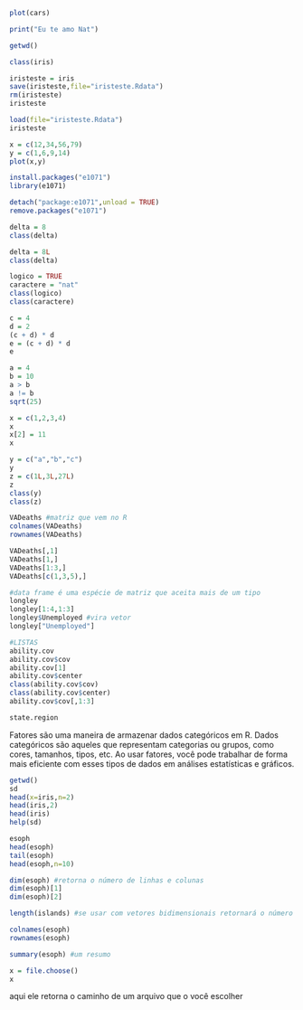 
```r
plot(cars)
```

```r
print("Eu te amo Nat")
```
```r
getwd()
```
```r
class(iris)
```
```r
iristeste = iris
save(iristeste,file="iristeste.Rdata")
rm(iristeste)
iristeste
```
```r
load(file="iristeste.Rdata")
iristeste
```

```r
x = c(12,34,56,79)
y = c(1,6,9,14)
plot(x,y)

```
```r
install.packages("e1071")
library(e1071)
```


```r
detach("package:e1071",unload = TRUE)
remove.packages("e1071")
```
```r
delta = 8
class(delta)
```
```r
delta = 8L
class(delta)
```
```r
logico = TRUE
caractere = "nat"
class(logico)
class(caractere)
```
```r
c = 4
d = 2
(c + d) * d
e = (c + d) * d
e
```

```r
a = 4
b = 10
a > b
a != b
sqrt(25)
```
```r
x = c(1,2,3,4)
x
x[2] = 11
x
```
```r
y = c("a","b","c")
y
z = c(1L,3L,27L)
z
class(y)
class(z)
```
```r
VADeaths #matriz que vem no R
colnames(VADeaths)
rownames(VADeaths)
```
```r
VADeaths[,1]
VADeaths[1,]
VADeaths[1:3,]
VADeaths[c(1,3,5),]
```
```r
#data frame é uma espécie de matriz que aceita mais de um tipo
longley
longley[1:4,1:3]
longley$Unemployed #vira vetor
longley["Unemployed"]
```
```r
#LISTAS
ability.cov
ability.cov$cov
ability.cov[1]
ability.cov$center
class(ability.cov$cov)
class(ability.cov$center)
ability.cov$cov[,1:3]
```
```r
state.region
```
Fatores são uma maneira de armazenar dados categóricos em R. Dados categóricos são aqueles que representam categorias ou grupos, como cores, tamanhos, tipos, etc. Ao usar fatores, você pode trabalhar de forma mais eficiente com esses tipos de dados em análises estatísticas e gráficos.

```r
getwd()
sd
head(x=iris,n=2)
head(iris,2)
head(iris)
help(sd)
```
```r
esoph
head(esoph)
tail(esoph)
head(esoph,n=10)
```
```r
dim(esoph) #retorna o número de linhas e colunas
dim(esoph)[1]
dim(esoph)[2]
```
```r
length(islands) #se usar com vetores bidimensionais retornará o número de colunas
```
```r
colnames(esoph)
rownames(esoph)
```
```r
summary(esoph) #um resumo
```
```r
x = file.choose()
x
```
aqui ele retorna o caminho de um arquivo que o você escolher
```r

```

